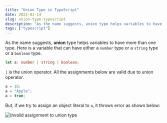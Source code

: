 ```yaml
---
title: "Union Type in TypeScript"
date: 2023-01-14
slug: union-type-typescript
description: "As the name suggests, union type helps variables to have more than one type."
tags: ["typescript"]
---
```



As the name suggests, **union** type helps variables to have more than one type. Here is a variable that can have either a `number` type or a `string` type or a `boolean` type.

```typescript
let a: number | string | boolean;
```

`|` is the union operator. All the assignments below are valid due to union operator.

```typescript
a = 10;
a = "Apple";
a = true;
```

But, if we try to assign an object literal to `a`, it throws error as shown below:

<Image src={imgInvalidAssignment} alt="Invalid assignment to union type" />
